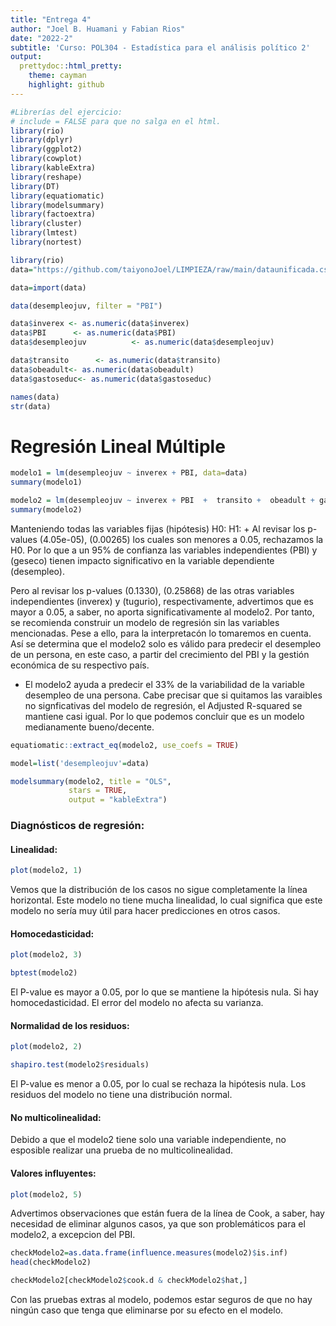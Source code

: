 ```yaml
---
title: "Entrega 4"
author: "Joel B. Huamani y Fabian Rios"
date: "2022-2"
subtitle: 'Curso: POL304 - Estadística para el análisis político 2'
output:
  prettydoc::html_pretty:
    theme: cayman
    highlight: github
---
```


```r
#Librerías del ejercicio:
# include = FALSE para que no salga en el html.
library(rio)
library(dplyr)
library(ggplot2)
library(cowplot)
library(kableExtra)
library(reshape)
library(DT)
library(equatiomatic)
library(modelsummary)
library(factoextra)
library(cluster)
library(lmtest)
library(nortest)
```



```r
library(rio)
data="https://github.com/taiyonoJoel/LIMPIEZA/raw/main/dataunificada.csv"

data=import(data)
```

```r
data(desempleojuv, filter = "PBI")
```

```r
data$inverex <- as.numeric(data$inverex)
data$PBI      <- as.numeric(data$PBI)
data$desempleojuv          <- as.numeric(data$desempleojuv)

```

```r

data$transito      <- as.numeric(data$transito)
data$obeadult<- as.numeric(data$obeadult)
data$gastoseduc<- as.numeric(data$gastoseduc)

```


```r
names(data)
str(data)
```

# Regresión Lineal Múltiple
```r
modelo1 = lm(desempleojuv ~ inverex + PBI, data=data)
summary(modelo1)
```

```r
modelo2 = lm(desempleojuv ~ inverex + PBI  +  transito +  obeadult + gastoseduc, data=data)
summary(modelo2)
```

Manteniendo todas las variables fijas
(hipótesis)	H0:
			H1:
+ Al revisar los p-values (4.05e-05), (0.00265) los cuales son menores a 0.05, rechazamos la H0. Por lo que a un 95% de confianza las variables independientes (PBI) y (geseco) tienen impacto significativo en la variable dependiente (desempleo). 

Pero al revisar los p-values (0.1330), (0.25868) de las otras variables independientes (inverex) y (tugurio), respectivamente, advertimos que es mayor a 0.05, a saber, no aporta significativamente al modelo2. Por tanto, se recomienda construir un modelo de regresión sin las variables mencionadas. Pese a ello, para la interpretacón lo tomaremos en cuenta. Así se determina que el modelo2 solo es válido para predecir el desempleo de un persona, en este caso, a partir del crecimiento del PBI y la gestión económica de su respectivo país. 

  + El modelo2 ayuda a predecir el 33% de la variabilidad de la variable desempleo de una persona. Cabe precisar que si quitamos las varaibles no signficativas del modelo de regresión, el Adjusted R-squared se mantiene casi igual. Por lo que podemos concluir que es un modelo medianamente bueno/decente.
  
```r
equatiomatic::extract_eq(modelo2, use_coefs = TRUE)
```

```r
model=list('desempleojuv'=data)

modelsummary(modelo2, title = "OLS",
             stars = TRUE,
             output = "kableExtra")
```


### Diagnósticos de regresión:

#### Linealidad:

```r
plot(modelo2, 1)
```

Vemos que la distribución de los casos no sigue completamente la línea horizontal. Este modelo no tiene mucha linealidad, lo cual significa que este modelo no sería muy útil para hacer predicciones en otros casos.

#### Homocedasticidad:

```r
plot(modelo2, 3)
```

```r
bptest(modelo2)
```

El P-value es mayor a 0.05, por lo que se mantiene la hipótesis nula. Si hay homocedasticidad. El error del modelo no afecta su varianza.

#### Normalidad de los residuos:

```r
plot(modelo2, 2)
```

```r
shapiro.test(modelo2$residuals)
```

El P-value es menor a 0.05, por lo cual se rechaza la hipótesis nula. Los residuos del modelo no tiene una distribución normal.

#### No multicolinealidad:

Debido a que el modelo2 tiene solo una variable independiente, no esposible realizar una prueba de no multicolinealidad.

#### Valores influyentes:

```r
plot(modelo2, 5)
```

Advertimos observaciones que están fuera de la línea de Cook, a saber, hay necesidad de eliminar algunos casos, ya que son problemáticos para el modelo2, a excepcion del PBI.

```r
checkModelo2=as.data.frame(influence.measures(modelo2)$is.inf)
head(checkModelo2)
```

```r
checkModelo2[checkModelo2$cook.d & checkModelo2$hat,]
```

Con las pruebas extras al modelo, podemos estar seguros de que no hay ningún caso que tenga que eliminarse por su efecto en el modelo. 
  
  
  
  
  
  
  
  
  
  
  
  
  
  
  
  
  
  
  
  
  




